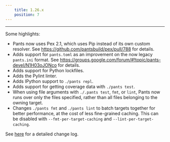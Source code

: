 ```yaml
---
    title: 1.26.x
    position: 7
---
```


---

Some highlights:

- Pants now uses Pex 2.1, which uses Pip instead of its own custom resolver. See https://github.com/pantsbuild/pex/pull/788 for details.
- Adds support for `pants.toml` as an improvement on the now legacy `pants.ini` format. See https://groups.google.com/forum/#!topic/pants-devel/N1H03oJONco for details.
- Adds support for Python lockfiles.
- Adds the Pylint linter.
- Adds IPython support to `./pants repl`.
- Adds support for getting coverage data with `./pants test`.
- When using file arguments with `./.pants test`, `fmt`, or `lint`, Pants now runs over only the files specified, rather than all files belonging to the owning target.
- Changes `./pants fmt` and `./pants lint` to batch targets together for better performance, at the cost of less fine-grained caching. This can be disabled with `--fmt-per-target-caching` and `--lint-per-target-caching`.

See [here](https://github.com/pantsbuild/pants/blob/master/src/python/pants/notes/1.26.x.rst) for a detailed change log.

